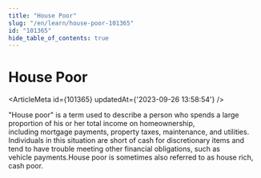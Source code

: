 ```yaml
---
title: "House Poor"
slug: "/en/learn/house-poor-101365"
id: "101365"
hide_table_of_contents: true
---
```



# House Poor

<ArticleMeta id={101365} updatedAt={'2023-09-26 13:58:54'} />
<div className='border-solid border-b border-t-0 my-4 border-[var(--ifm-color-gray-300)]' />

"House poor" is a term used to describe a person who spends a large proportion of his or her total income on homeownership, including mortgage payments, property taxes, maintenance, and utilities. Individuals in this situation are short of cash for discretionary items and tend to have trouble meeting other financial obligations, such as vehicle payments.House poor is sometimes also referred to as house rich, cash poor.
